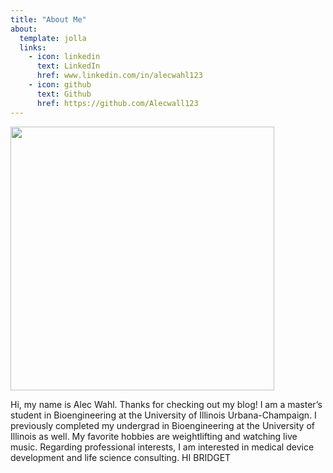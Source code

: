 ```yaml
---
title: "About Me"
about:
  template: jolla
  links:
    - icon: linkedin
      text: LinkedIn
      href: www.linkedin.com/in/alecwahl123
    - icon: github
      text: Github
      href: https://github.com/Alecwall123
---
```


![](images/imageforclass-02.jpg){width="422"}

Hi, my name is Alec Wahl. Thanks for checking out my blog! I am a master's student in Bioengineering at the University of Illinois Urbana-Champaign. I previously completed my undergrad in Bioengineering at the University of Illinois as well. My favorite hobbies are weightlifting and watching live music. Regarding professional interests, I am interested in medical device development and life science consulting. HI BRIDGET
